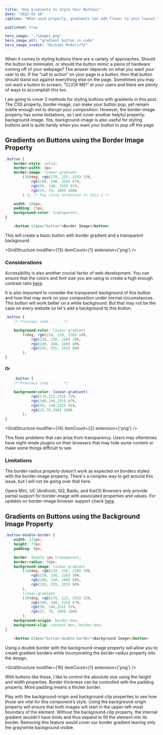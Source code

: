 ```yaml
---
title: "Use Gradients to Style Your Buttons"
date: "2022-01-10"
caption: "When used properly, gradients can add flavor to your layout."

published: true

hero_image: "./image1.png"
hero_image_alt: "gradient button in code"
hero_image_credit: "Michael McAuliffe"
---
```



<BrokenLine thickness={8} />

When it comes to styling buttons there are a variety of approaches. Should the button be minimalist, or should 
the button mimic a piece of hardware coming off of your webpage? The answer depends on what you want your user 
to do. If the “call to action” on your page is a button, then that button should stand out against everything 
else on the page. Sometimes you may not want a button to scream, “CLICK ME!” at your users and there are plenty 
of ways to accomplish this too.   

I am going to cover 2 methods for styling buttons with gradients in this post. The CSS property, border-image, 
can make your button pop, yet remain subtle enough not to disrupt your composition. However, the border-image 
property has some limitations, so I will cover another helpful property: background-image. Yes, background-image 
is also useful for styling buttons and is quite handy when you want your button to pop off the page.

<BrokenLine thickness={5} /> 

## Gradients on Buttons using the Border Image Property

```css
.button { 
    border-style: solid;
    border-width: 4px;
    border-image: linear-gradient
        (180deg, rgb(170, 225, 255) 33%, 
            rgb(100, 190, 255) 67%, 
            rgb(50, 140, 255) 91%, 
            rgb(25, 70, 200) 100%
        ) 1; /* Pay close attention to this 1 */

    width: 180px;
    padding: 15px;
    background-color: transparent;
}
```


```html
    <button class="button">Border Image</button>
```

This will create a basic button with border gradient and a transparent background.

<GridStructure 
    modifier={13}
    itemCount={1}
    extension={'png'} />

<BrokenLine thickness={5} />

### Considerations

Accessibility is also another crucial factor of web development. You can ensure that the colors
and font size you are using to create a high enough contrast ratio [here](https://accessible-colors.com/).
 
It is also important to consider the transparent background of this button and how that may work
on your composition under normal circumstances. This button will work better on a white background. But
that may not be the case on every website so let's add a background to this button.


```css
.button { 
    /* Previous code . . . */

    background-color: linear-gradient
        (0deg, rgb(210, 210, 210) 10%, 
            rgb(230, 230, 230) 30%, 
            rgb(240, 240, 240) 80%, 
            rgb(255, 255, 255) 88%
        );
}
```
#### Or

```css
    .button { 
    /* Previous code . . . */

    background-color: linear-gradient(
            rgb(170,225,255) 33%, 
            rgb(100,190,255) 67%, 
            rgb(50, 140,255) 91%, 
            rgb(25,70,200) 100%
        );
}
```
<GridStructure 
    modifier={14}
    itemCount={2}
    extension={'png'} />

This fixes problems that can arise from transparency. Users may oftentimes have night-mode plugins
on their browsers that may hide some content or make some things difficult to see.

<BrokenLine thickness={5} /> 

### Limitations

The border-radius property doesn’t work as expected on borders styled with the border-image 
property. There's a complex way to get around this issue, but I will not be going over that 
here.

Opera Mini, UC (Android), QQ, Baidu, and KaiOS Browsers only provide partial support for 
border-image with associated properties and values. For updates on border-image browser support
check [here](https://caniuse.com/border-image).




<BrokenLine thickness={8} /> 

## Gradients on Buttons using the Background Image Property

```css
.button-double-border { 
    width: 231px;
    height: 77px;
    padding: 9px;

    border: double 1px transparent;    
    border-radius: 50px;
    background-image: linear-gradient
        (180deg, rgb(210, 210, 210) 10%, 
            rgb(230, 230, 230) 30%, 
            rgb(240, 240, 240) 80%, 
            rgb(255, 255, 255) 88%
        ), 
        linear-gradient
        (180deg, rgb(170, 225, 255) 33%, 
            rgb(100, 190, 255) 67%, 
            rgb(50, 140,255) 91%, 
            rgb(25, 70, 200) 100%
        );
    background-origin: border-box;
    background-clip: content-box, border-box;
}
```
```html
    <button class="button-double-border">Background Image</button>
```
Using a double border with the background-image property will allow you to create gradient borders 
while incorporating the border-radius property into the design.

<BrokenLine thickness={3} /> 

<GridStructure 
    modifier={16}
    itemCount={1}
    extension={'png'} />

<BrokenLine thickness={3} /> 

With buttons like these, I like to control the absolute size using the height and width properties. Border
thickness can be controlled with the padding property. More padding means a thicker border.

Play with the background-origin and background-clip properties to see how those are vital for this component’s style. 
Using the background-origin property will ensure that both images will start in the upper-left-most boundary of the 
element. Without the background-clip property, the internal gradient wouldn’t have limits and thus expand to fill 
the element into its border. Removing this feature would cover our border gradient leaving only the gray/white 
background visible. 


